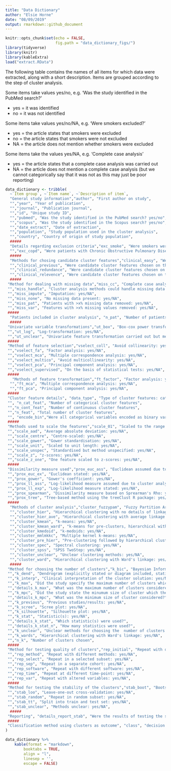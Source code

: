 ```yaml
---
title: "Data Dictionary"
author: "Elsie Horne"
date: "08/09/2019"
output: rmarkdown::github_document
---
```


```r
knitr::opts_chunk$set(echo = FALSE,
                      fig.path = "data_dictionary_figs/")
library(tidyverse)
library(knitr)
library(kableExtra)
load("extract.RData")
```

The following table contains the names of all items for which data were extracted, along with a short description. Items are grouped according to the step of cluster analysis.  

Some items take values yes/no, e.g. 'Was the study identified in the PubMed search?'

* yes = it was identified
* no = it was not identified

Some items take values yes/no/NA, e.g. 'Were smokers excluded?'

* yes = the article states that smokers were excluded
* no = the article states that smokers were not excluded
* NA = the article does not mention whether smokers were excluded

Some items take the values yes/NA, e.g. 'Complete case analysis'

* yes = the article states that a complete case analysis was carried out
* NA = the article does not mention a complete case analysis (but we cannot categorically say that it was not as this may just be poor reporting)

```r
data_dictionary <- tribble(
  ~`Item group`, ~`Item name`, ~`Description of item`,
  "General study information","author", "First author on study",
  "","year", "Year of publication",
  "","journal", "Publication journal",
  "","id", "Unique study ID",
  "","pubmed", "Was the study identified in the PubMed search? yes/no",
  "","scopus", "Was the study identified in the Scopus search? yes/no",
  "","date_extract", "Date of extraction",
  "","population", "Study population used in the cluster analysis",
  "","country", "Country of origin of study population",
  #####
  "Details regarding exclusion criteria","exc_smoke", "Were smokers were excluded? yes/no/NA",
  "","exc_copd", "Were patients with Chronic Obstructive Pulmonary Disease (COPD) were excluded? yes/no/NA",
  #####
  "Methods for chosing candidate cluster features","clinical_easy", "Were candidate cluster features chosen on the basis of being easy to measure in clinical practice? yes/NA",
  "","clinical_previous", "Were candidate cluster features chosen on the basis of previous studies? yes/NA",
  "","clinical_redundance", "Were candidate cluster features chosen on the basis of avoiding clinical redundancy? yes/NA",
  "","clinical_relevence", "Were candidate cluster features chosen on the basis of their relevance to asthma subtypes? yes/NA",
  #####
 "Method for dealing with missing data","miss_cc", "Complete case analysis: yes/NA",
 "","miss_handle", "Cluster analysis methods could handle missing data: yes/NA",
 "","miss_impute", "Imputation: yes/NA",
 "","miss_none", "No missing data present: yes/NA",
 "","miss_pat", "Patients with >x% missing data removed: yes/NA",
 "","miss_var", "Features with >x% missing values removed: yes/NA",
 #####
  "Patients included in cluster analysis", "n_pat", "Number of patients",
  #####
 "Univariate variable transformations","ut_box", "Box-cox power transformation: yes/NA",
 "","ut_log", "Log-transformation: yes/NA",
 "","ut_unclear", "Univariate feature transformation carried out but methods unclear: yes/NA",
 #####
 "Method of feature selection","vselect_coll", "Avoid collinearity: yes/NA",
 "","vselect_fa", "Factor analysis: yes/NA",
 "","vselect_mca", "Multiple correspondence analysis: yes/NA",
 "","vselect_multico", "Avoid multicollinearity: yes/NA",
 "","vselect_pca", "Principal component analysis: yes/NA",
 "","vselect_supervised", "On the basis of statistical tests: yes/NA",
 #####
   "Methods of feature transformation","ft_factor", "Factor analysis: yes/NA",
  "","ft_mca", "Multiple correspondence analysis: yes/NA",
  "","ft_pca", "Principal component analysis: yes/NA",
 #####
 "Cluster feature details", "data_type", "Type of cluster features: categorical/continuous/mixed/unclear",
 "", "n_cat_feat", "Number of categorical cluster features",
 "","n_cont_feat", "Number of continuous cluster features",
 "","n_feat", "Total number of cluster features",
 "", "encode_bin","Were all categorical variables encoded as binary variables: yes/NA",
 #####
 "Methods used to scale the features","scale_01", "Scaled to the range [0,1]: yes/NA",
 "","scale_aad", "Average absolute deviation: yes/NA",
 "","scale_centre", "Centre-scaled: yes/NA",
 "","scale_gower", "Gower standardisation: yes/NA",
 "","scale_unit", "Scaled to unit length: yes/NA",
 "","scale_unspec", "Standardised but method unspecified: yes/NA",
 "","scale_z", "z-scores: yes/NA",
 "","scale_z_one", "One feature scaled to z-scores: yes/NA",
 #####
 "Dissimilarity measure used","prox_euc_ass", "Euclidean assumed due to cluster analysis method: yes/NA",
 "","prox_euc_ex", "Euclidean stated: yes/NA",
 "","prox_gower", "Gower's coefficient: yes/NA",
 "","prox_ll_ass", "Log-likelihood measure assumed due to cluster analysis method: yes/NA",
 "","prox_ll_exp", "Log-likelihood measure stated: yes/NA",
 "","prox_spearman", "Dissimilarity measure based on Sprearman's Rho: yes/NA",
 "","prox_tree", "Tree-based method using the treeClust R package: yes/NA",
 #####
  "Methods of cluster analysis","cluster_fuzzypam", "Fuzzy Partition Around Medoids: yes/NA",
  "","cluster_hier", "Hierarchical clustering with no details of linkage: yes/NA",
  "","cluster_hier_ave", "Hierarchical clustering with average linkage: yes/NA",
  "","cluster_kmean", "k-means: yes/NA",
  "","cluster_kmean_ward", "k-means for pre-clusters, hierarchical with Ward's linkage for final clusters: yes/NA",
  "","cluster_kmedoid", "k-medoids: yes/NA",
  "","cluster_mmlmkkc", "Multiple kernel k-means: yes/NA",
  "","cluster_pre_hier", "Pre-clustering followed by hierarchical clustering: yes/NA",
  "","cluster_spec", "Spectral clustering: yes/NA",
  "","cluster_spss", "SPSS TwoStep: yes/NA",
  "","cluster_unclear", "Unclear clustering methods: yes/NA",
  "","cluster_ward", "Hierarchical clustering with Ward's linkage: yes/NA",
  #####
 "Method for choosing the number of clusters","k_bic", "Bayesian Information Criterion (Implemented as part of SPSS Two Step): yes/NA",
 "","k_dend", "Dendrogram (explicitly stated or diagram included, stating hierarchical techniques not sufficient): yes/NA",
 "","k_interp", "Clinical interpretation of the cluster solution: yes/NA",
 "","k_max", "Did the study specify the maximum number of clusters which they considered?: yes/NA",
 "","details_k_max", "What was the maximum number of clusters considered?",
 "","k_mpc", "Did the study state the minumum size of cluster which they accept? yes/NA",
 "","details_k_mpc", "What was the minimum size of cluster considered?",
 "","k_previous", "Previous studies/results: yes/NA",
 "","k_scree", "Scree plot: yes/NA",
 "","k_silhouette", "Silhouette plot: yes/NA",
 "","k_stat", "Statistic(s): yes/NA", 
 "","details_k_stat", "Which statistic(s) were used?",
 "","details_k_stat_n", "How many statistics were used?",
 "","k_unclear", "Unclear methods for choosing the  number of clusters: : yes/NA",
 "","k_wards", "Hierarchical clustering with Ward's linkage: yes/NA",
 "","n_k", "Number of clusters chosen",
 #####
 "Method for testing quality of clusters","rep_initial", "Repeat with different initial values: yes/NA",
 "","rep_method", "Repeat with different methods: yes/NA",
 "","rep_select", "Repeat in a selected subset: yes/NA",
 "","rep_sep", "Repeat in a separate cohort: yes/NA",
 "","rep_software", "Repeat with different software: yes/NA",
 "","rep_time", "Repeat at different time-point: yes/NA",
 "","rep_var", "Repeat with altered variables: yes/NA",
 #####
 "Method for testing the stability of the clusters","stab_boot", "Bootstrap methods: yes/NA",
 "","stab_loo", "Leave-one-out cross-validation: yes/NA",
 "","stab_random", "Repeat in random subset: yes/NA",
 "","stab_tt", "Split into train and test set: yes/NA",
 "","stab_unclear", "Methods unclear: yes/NA",
  #####
 "Reporting", "details_report_stab", "Were the results of testing the stability/quality of the solution reported: yes/no/NA",
 #####
 "Classification method using clusters as outcome", "class", "decision tree/stepwise discriminant analysis/linear discriminant analysis/multiclass  svm/discriminant analysis/boruta feature selection algorithm/classifier not specified/logistic regression/stepwise descriminant analysis and decision tree"
)
```

```r
data_dictionary %>%
    kable(format = "markdown",
        booktabs = TRUE, 
        align = "l", 
        linesep = '',
        escape = FALSE)
```